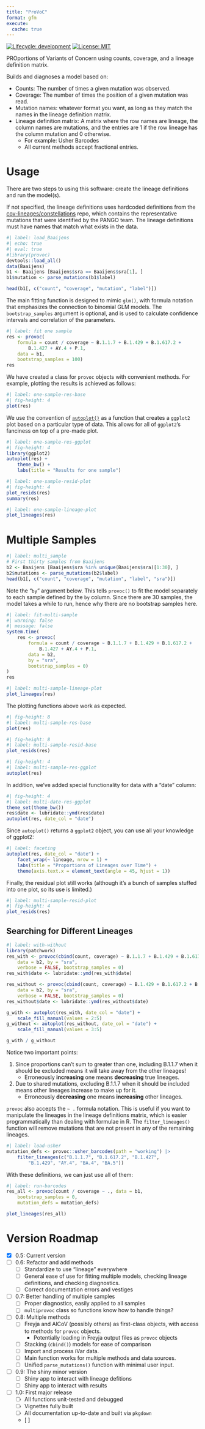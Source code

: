 ```yaml
---
title: "ProVoC"
format: gfm
execute:
  cache: true
---
```


[![Lifecycle: development](https://img.shields.io/badge/lifecycle-experimental-orange.svg)](https://lifecycle.r-lib.org/articles/stages.html#experimental-1) [![License: MIT](https://img.shields.io/badge/License-MIT-yellow.svg)](https://opensource.org/licenses/MIT)

PROportions of Variants of Concern using counts, coverage, and a lineage definition matrix.

Builds and diagnoses a model based on:

- Counts: The number of times a given mutation was observed.
- Coverage: The number of times the position of a given mutation was read.
- Mutation names: whatever format you want, as long as they match the names in the lineage definition matrix.
- Lineage definition matrix: A matrix where the row names are lineage, the column names are mutations, and the entries are 1 if the row lineage has the column mutation and 0 otherwise.
    - For example: Usher Barcodes
    - All current methods accept fractional entries.

# Usage

There are two steps to using this software: create the lineage definitions and run the model(s).

If not specified, the lineage definitions uses hardcoded definitions from the [cov-lineages/constellations](https://github.com/cov-lineages/constellations) repo, which contains the representative mutations that were identified by the PANGO team. The lineage definitions must have names that match what exists in the data.

```r
#| label: load_Baaijens
#| echo: true
#| eval: true
#library(provoc)
devtools::load_all()
data(Baaijens)
b1 <- Baaijens [Baaijens$sra == Baaijens$sra[1], ]
b1$mutation <- parse_mutations(b1$label)

head(b1[, c("count", "coverage", "mutation", "label")])
```

The main fitting function is designed to mimic `glm()`, with formula notation that emphasizes the connection to binomial GLM models. The `bootstrap_samples` argument is optional, and is used to calculate confidence intervals and correlation of the parameters.

```r
#| label: fit one sample
res <- provoc(
    formula = count / coverage ~ B.1.1.7 + B.1.429 + B.1.617.2 + 
        B.1.427 + AY.4 + P.1,
    data = b1,
    bootstrap_samples = 100)
res
```

We have created a class for `provoc` objects with convenient methods. For example, plotting the results is achieved as follows:

```r
#| label: one-sample-res-base
#| fig-height: 4
plot(res)
```

We use the convention of [`autoplot()`](https://ggplot2.tidyverse.org/reference/autoplot.html) as a function that creates a `ggplot2` plot based on a particular type of data. This allows for all of `ggplot2`'s fanciness on top of a pre-made plot.

```r
#| label: one-sample-res-ggplot
#| fig-height: 4
library(ggplot2)
autoplot(res) +
    theme_bw() +
    labs(title = "Results for one sample")
```

```r
#| label: one-sample-resid-plot
#| fig-height: 4
plot_resids(res)
summary(res)
```

```r
#| label: one-sample-lineage-plot
plot_lineages(res)
```

# Multiple Samples

```r
#| label: multi_sample
# First thirty samples from Baaijens
b2 <- Baaijens [Baaijens$sra %in% unique(Baaijens$sra)[1:30], ]
b2$mutations <- parse_mutations(b2$label)
head(b1[, c("count", "coverage", "mutation", "label", "sra")])
```

Note the "`by`" argument below. This tells `provoc()` to fit the model separately to each sample defined by the `by` column. Since there are 30 samples, the model takes a while to run, hence why there are no bootstrap samples here.

```r
#| label: fit-multi-sample
#| warning: false
#| message: false
system.time(
    res <- provoc(
        formula = count / coverage ~ B.1.1.7 + B.1.429 + B.1.617.2 +
            B.1.427 + AY.4 + P.1,
        data = b2, 
        by = "sra",
        bootstrap_samples = 0)
)
res
```

```r
#| label: multi-sample-lineage-plot
plot_lineages(res)
```

The plotting functions above work as expected.

```r
#| fig-height: 8
#| label: multi-sample-res-base
plot(res)
```

```r
#| fig-height: 8
#| label: multi-sample-resid-base
plot_resids(res)
```

```r
#| fig-height: 4
#| label: multi-sample-res-ggplot
autoplot(res)
```

In addition, we've added special functionality for data with a "date" column:

```r
#| fig-height: 4
#| label: multi-date-res-ggplot
theme_set(theme_bw())
res$date <- lubridate::ymd(res$date)
autoplot(res, date_col = "date")
```

Since `autoplot()` returns a `ggplot2` object, you can use all your knowledge of ggplot2:

```r
#| label: faceting
autoplot(res, date_col = "date") +
    facet_wrap(~ lineage, nrow = 1) +
    labs(title = "Proportions of Lineages over Time") +
    theme(axis.text.x = element_text(angle = 45, hjust = 1))
```

Finally, the residual plot still works (although it's a bunch of samples stuffed into one plot, so its use is limited.)

```r
#| label: multi-sample-resid-plot
#| fig-height: 4
plot_resids(res)
```

## Searching for Different Lineages

```r
#| label: with-without
library(patchwork)
res_with <- provoc(cbind(count, coverage) ~ B.1.1.7 + B.1.429 + B.1.617.2 + B.1.427,
    data = b2, by = "sra",
    verbose = FALSE, bootstrap_samples = 0)
res_with$date <- lubridate::ymd(res_with$date)

res_without <- provoc(cbind(count, coverage) ~ B.1.429 + B.1.617.2 + B.1.427,
    data = b2, by = "sra",
    verbose = FALSE, bootstrap_samples = 0)
res_without$date <- lubridate::ymd(res_without$date)

g_with <- autoplot(res_with, date_col = "date") +
    scale_fill_manual(values = 2:5)
g_without <- autoplot(res_without, date_col = "date") +
    scale_fill_manual(values = 3:5)

g_with / g_without
```

Notice two important points:

1. Since proportions can't sum to greater than one, including B.1.1.7 when it should be excluded means it will take away from the other lineages!
    - Erroneously **increasing** one means **decreasing** true lineages.
2. Due to shared mutations, excluding B.1.1.7 when it should be included means other lineages increase to make up for it.
    - Erroneously **decreasing** one means **increasing** other lineages.

`provoc` also accepts the `~ .` formula notation. This is useful if you want to manipulate the lineages in the lineage definitions matrix, which is easier programmatically than dealing with formulae in R. The `filter_lineages()` function will remove mutations that are not present in any of the remaining lineages.

```r
#| label: load-usher
mutation_defs <- provoc::usher_barcodes(path = "working") |>
    filter_lineages(c("B.1.1.7", "B.1.617.2", "B.1.427",
        "B.1.429", "AY.4", "BA.4", "BA.5"))
```

With these definitions, we can just use all of them:

```r
#| label: run-barcodes
res_all <- provoc(count / coverage ~ ., data = b1, 
    bootstrap_samples = 0,
    mutation_defs = mutation_defs)

plot_lineages(res_all)

```

# Version Roadmap

- [x] 0.5: Current version
- [ ] 0.6: Refactor and add methods
    - [ ] Standardize to use "lineage" everywhere
    - [ ] General ease of use for fitting multiple models, checking lineage definitions, and checking diagnostics.
    - [ ] Correct documentation errors and vestiges
- [ ] 0.7: Better handling of multiple samples
    - [ ] Proper diagnostics, easily applied to all samples
    - [ ] `multiprovoc` class so functions know how to handle things?
- [ ] 0.8: Multiple methods
    - [ ] Freyja and AlCoV (possibly others) as first-class objects, with access to methods for `provoc` objects.
        - Potentially loading in Freyja output files as `provoc` objects
    - [ ] Stacking (`cbind()`) models for ease of comparison
    - [ ] Import and process iVar data.
    - [ ] Main function works for multiple methods and data sources.
    - [ ] Unified `parse_mutations()` function with minimal user input.
- [ ] 0.9: The shiny minor version
    - [ ] Shiny app to interact with lineage defitions
    - [ ] Shiny app to interact with results
- [ ] 1.0: First major release
    - [ ] All functions unit-tested and debugged
    - [ ] Vignettes fully built
    - [ ] All documentation up-to-date and built via `pkgdown`
    - [ ] 
